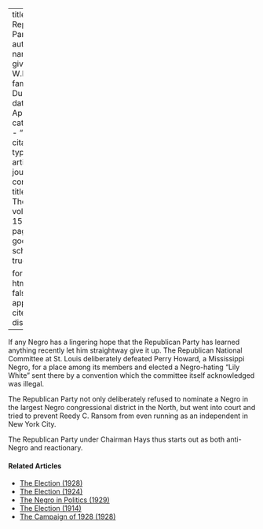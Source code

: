 
---
title: 'The Republican Party'
author:
  - name:
      given: W.E.B.
      family: Du Bois
date: Apr. 1918
categories: 
  - ""
citation: 
  type: article-journal
  container-title: The Crisis
  volume: 15
  issue: 6
  page: 268
google-scholar: true

format:
  html:
    toc: false
    appendix-cite-as: display
---


If any Negro has a lingering hope that the Republican Party has learned anything recently let him straightway give it up. The Republican National Committee at St. Louis deliberately defeated Perry Howard, a Mississippi Negro, for a place among its members and elected a Negro-hating "Lily White" sent there by a convention which the committee itself acknowledged was illegal.

The Republican Party not only deliberately refused to nominate a Negro in the largest Negro congressional district in the North, but went into court and tried to prevent Reedy C. Ransom from even running as an independent in New York City.

The Republican Party under Chairman Hays thus starts out as both anti-Negro and reactionary.

<!-- Similar articles start here -->
<div  class="clear-wrap"></div>

#### Related Articles

* [The Election (1928)](/Volumes/35/12/election.html)
* [The Election (1924)](/Volumes/29/02/election.html)
* [The Negro in Politics (1929)](/Volumes/36/11/negro_in_politics.html)
* [The Election (1914)](/Volumes/09/02/election.html)
* [The Campaign of 1928 (1928)](/Volumes/35/12/campaign_of_1928.html)

<!-- Similar articles end here -->